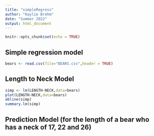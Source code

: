 ```yaml
---
title: "simpleRegress"
author: "Kaylie Brehm"
date: "Summer 2022"
output: html_document
---
```


```r
knitr::opts_chunk$set(echo = TRUE)
```

## Simple regression model

```r
bears <- read.csv(file="BEARS.csv",header = TRUE)
```

## Length to Neck Model  

```r
simp <- lm(LENGTH~NECK,data=bears)
plot(LENGTH~NECK,data=bears)
abline(simp)
summary.lm(simp)
```

## Prediction Model (for the length of a bear who has a neck of 17, 22 and 26)
